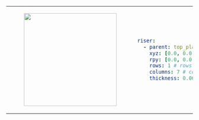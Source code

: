 <table>
    <tr>
        <td>
            <center>
            <figure>
                <img
                    src={require("./img/riser_1x7.png").default}
                    width="250"
                />
            </figure>
            </center>
        </td>
<td>

```yaml
riser:
  - parent: top_plate_mount_a1
    xyz: [0.0, 0.0, 0.0]
    rpy: [0.0, 0.0, 0.0]
    rows: 1 # rows of 80mm x 80mm grid
    columns: 7 # columns of 80mm x 80mm grid
    thickness: 0.00635
```
</td>
</tr>
</table>
